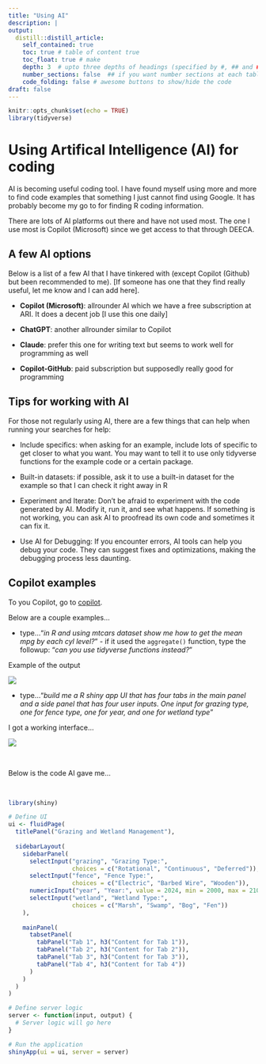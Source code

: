 ```yaml
---
title: "Using AI"
description: |
output:
  distill::distill_article:
    self_contained: true
    toc: true # table of content true
    toc_float: true # make 
    depth: 3  # upto three depths of headings (specified by #, ## and ###)
    number_sections: false  ## if you want number sections at each table header
    code_folding: false # awesome buttons to show/hide the code
draft: false
---
```


```r
knitr::opts_chunk$set(echo = TRUE)
library(tidyverse)
```

# Using **A**rtifical **I**ntelligence (AI) for coding

AI is becoming useful coding tool.  I have found myself using more and more to find code examples that something I just cannot find using Google.  It has probably become my go to for finding R coding information.

There are lots of AI platforms out there and have not used most.  The one I use most is Copilot (Microsoft) since we get access to that through DEECA. 

## A few AI options

Below is a list of a few AI that I have tinkered with (except Copilot (Github) but been recommended to me).  [If someone has one that they find really useful, let me know and I can add here].  

-   **Copilot (Microsoft)**: allrounder AI which we have a free subscription at ARI. It does a decent job [I use this one daily]

-   **ChatGPT**: another allrounder similar to Copilot

-   **Claude**: prefer this one for writing text but seems to work well for programming as well

-   **Copilot-GitHub**: paid subscription but supposedly really good for programming

## Tips for working with AI

For those not regularly using AI, there are a few things that can help when running your searches for help:

-   Include specifics: when asking for an example, include lots of specific to get closer to what you want. You may want to tell it to use only tidyverse functions for the example code or a certain package. 

-   Built-in datasets: if possible, ask it to use a built-in dataset for the example so that I can check it right away in R

-   Experiment and Iterate: Don't be afraid to experiment with the code generated by AI. Modify it, run it, and see what happens. If something is not working, you can ask AI to proofread its own code and sometimes it can fix it.

-   Use AI for Debugging: If you encounter errors, AI tools can help you debug your code. They can suggest fixes and optimizations, making the debugging process less daunting.

## Copilot examples

To you Copilot, go to [copilot](https://copilot.microsoft.com/).

Below are a couple examples...

- type..."*in R and using mtcars dataset show me how to get the mean mpg by each cyl level?*" - if it used the `aggregate()` function, type the followup: "*can you use tidyverse functions instead?*"

Example of the output

![](images/ai/help_ai.png)


- type..."*build me a R shiny app UI that has four tabs in the main panel and a side panel that has four user inputs.  One input for grazing type, one for fence type, one for year, and one for wetland type*"

I got a working interface...

![](images/ai/ai_ui.PNG)

<br>

Below is the code AI gave me...

<br>
```r
library(shiny)

# Define UI
ui <- fluidPage(
  titlePanel("Grazing and Wetland Management"),
  
  sidebarLayout(
    sidebarPanel(
      selectInput("grazing", "Grazing Type:", 
                  choices = c("Rotational", "Continuous", "Deferred")),
      selectInput("fence", "Fence Type:", 
                  choices = c("Electric", "Barbed Wire", "Wooden")),
      numericInput("year", "Year:", value = 2024, min = 2000, max = 2100),
      selectInput("wetland", "Wetland Type:", 
                  choices = c("Marsh", "Swamp", "Bog", "Fen"))
    ),
    
    mainPanel(
      tabsetPanel(
        tabPanel("Tab 1", h3("Content for Tab 1")),
        tabPanel("Tab 2", h3("Content for Tab 2")),
        tabPanel("Tab 3", h3("Content for Tab 3")),
        tabPanel("Tab 4", h3("Content for Tab 4"))
      )
    )
  )
)

# Define server logic
server <- function(input, output) {
  # Server logic will go here
}

# Run the application 
shinyApp(ui = ui, server = server)

```



